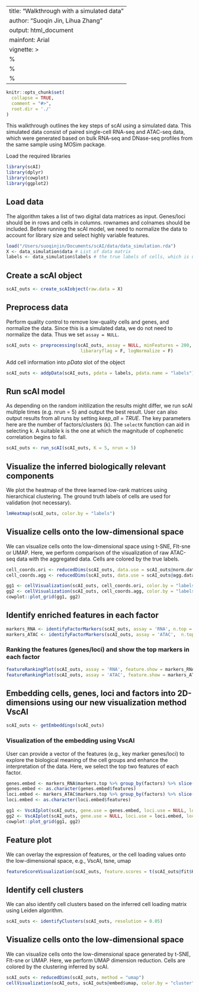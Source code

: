 
---
title: "Walkthrough with a simulated data"
author: "Suoqin Jin, Lihua Zhang"
output: html_document
mainfont: Arial
vignette: >
  %\VignetteIndexEntry{Integrative analysis of single cell multi-omics data using scAI}
  %\VignetteEngine{knitr::rmarkdown}
  %\VignetteEncoding{UTF-8}
---

```r
knitr::opts_chunk$set(
  collapse = TRUE,
  comment = "#>",
  root.dir = './'
)
```


This walkthrough outlines the key steps of scAI using a simulated data. This simulated data consist of paired single-cell RNA-seq and ATAC-seq data, which were generated based on bulk RNA-seq and DNase-seq profiles from the same sample using MOSim package. 

Load the required libraries
```r
library(scAI)
library(dplyr)
library(cowplot)
library(ggplot2)
```

## Load data
The algorithm takes a list of two digital data matrices as input. Genes/loci should be in rows and cells in columns. rownames and colnames should be included. Before running the scAI model, we need to normalize the data to account for library size and select highly variable features.

```r
load("/Users/suoqinjin/Documents/scAI/data/data_simulation.rda")
X <- data_simulation$data # List of data matrix
labels <- data_simulation$labels # the true labels of cells, which is used for validation 
```

## Create a scAI object
```r
scAI_outs <- create_scAIobject(raw.data = X)
```
## Preprocess data
Perform quality control to remove low-quality cells and genes, and normalize the data. 
Since this is a simulated data, we do not need to normalize the data. Thus we set `assay = NULL`. 

```r
scAI_outs <- preprocessing(scAI_outs, assay = NULL, minFeatures = 200, minCells = 1, 
                            libararyflag = F, logNormalize = F)
```
Add cell information into *pData* slot of the object
```r
scAI_outs <- addpData(scAI_outs, pdata = labels, pdata.name = "labels")
```

## Run scAI model
As depending on the random initilization the results might differ, we run scAI multiple times (e.g. nrun = 5) and output the best result. User can also output results from all runs by setting *keep_all = TRUE*. The key parameters here are the number of factors/clusters (k). The `selectK` function can aid in selecting k. A suitable k is the one at which the magnitude of cophenetic correlation begins to fall.
```r
scAI_outs <- run_scAI(scAI_outs, K = 5, nrun = 5)
```

## Visualize the inferred biologically relevant components
We plot the heatmap of the three learned low-rank matrices using hierarchical clustering. The ground truth labels of cells are used for validation (not necessary). 
```r
lmHeatmap(scAI_outs, color.by = "labels")
```

## Visualize cells onto the low-dimensional space
We can visualize cells onto the low-dimensional space using t-SNE, FIt-sne or UMAP. 
Here, we perform comparison of the visualization of raw ATAC-seq data with the aggregated data. Cells are colored by the true labels.
```r
cell_coords.ori <- reducedDims(scAI_outs, data.use = scAI_outs@norm.data$ATAC, do.scale = F, method = "umap", return.object = F)
cell_coords.agg <- reducedDims(scAI_outs, data.use = scAI_outs@agg.data, do.scale = F, method = "umap", return.object = F)

gg1 <- cellVisualization(scAI_outs, cell_coords.ori, color.by = "labels",show.legend = F, title = "scATAC-seq")
gg2 <- cellVisualization(scAI_outs, cell_coords.agg, color.by = "labels", ylabel = NULL, title = "Aggregated scATAC-seq")
cowplot::plot_grid(gg1, gg2)
```

## Identify enriched features in each factor
```r
markers_RNA <- identifyFactorMarkers(scAI_outs, assay = 'RNA', n.top = 5)
markers_ATAC <- identifyFactorMarkers(scAI_outs, assay = 'ATAC',  n.top = 5)
```

### Ranking the features (genes/loci) and show the top markers in each factor
```r
featureRankingPlot(scAI_outs, assay = 'RNA', feature.show = markers_RNA$markers.top$features, top.p = 0.1, ylabel = "Gene score", ncol = 5)
featureRankingPlot(scAI_outs, assay = 'ATAC', feature.show = markers_ATAC$markers.top$features, top.p = 0.1, ylabel = "Locus score", ncol = 5)

```

## Embedding cells, genes, loci and factors into 2D-dimensions using our new visualization method VscAI

```r
scAI_outs <- getEmbeddings(scAI_outs)

```

### Visualization of the embedding using VscAI
User can provide a vector of the features (e.g., key marker genes/loci) to explore the biological meaning of the cell groups and enhance the interpretation of the data. Here, we select the top two features of each factor. 
```r
genes.embed <- markers_RNA$markers.top %>% group_by(factors) %>% slice(1:2)
genes.embed <- as.character(genes.embed$features)
loci.embed <- markers_ATAC$markers.top %>% group_by(factors) %>% slice(1:2)
loci.embed <- as.character(loci.embed$features)

gg1 <- VscAIplot(scAI_outs, gene.use = genes.embed, loci.use = NULL, loci.use.names = NULL, color.by = "labels") 
gg2 <- VscAIplot(scAI_outs, gene.use = NULL, loci.use = loci.embed, loci.use.names = loci.embed, color.by = "labels")
cowplot::plot_grid(gg1, gg2)

```

## Feature plot
We can overlay the expression of features, or the cell loading values onto the low-dimensional space, e.g., VscAI, tsne, umap
```r
featureScoreVisualization(scAI_outs, feature.scores = t(scAI_outs@fit$H), feature.use = c('factor1','factor2','factor3','factor4','factor5'),  method = "VscAI", nCol = 3, cell.size = 0.1, show.legend = T, show.legend.combined = F)
```

## Identify cell clusters
We can also identify cell clusters based on the inferred cell loading matrix using Leiden algorithm.
```r
scAI_outs <- identifyClusters(scAI_outs, resolution = 0.05)

```
## Visualize cells onto the low-dimensional space
We can visualize cells onto the low-dimensional space generated by t-SNE, FIt-sne or UMAP.
Here, we perform UMAP dimension reduction. Cells are colored by the clustering inferred by scAI.
```r
scAI_outs <- reducedDims(scAI_outs, method = "umap")
cellVisualization(scAI_outs, scAI_outs@embed$umap, color.by = "cluster")

```

